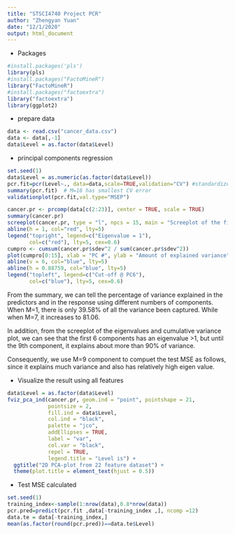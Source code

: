 ---
title: "STSCI4740 Project PCR"
author: "Zhengyan Yuan"
date: "12/1/2020"
output: html_document
---

* Packages
```{r}
#install.packages('pls')
library(pls)
#install.packages("FactoMineR")
library("FactoMineR")
#install.packages("factoextra")
library("factoextra")
library(ggplot2)
```


* prepare data
```{r}
data <- read.csv("cancer_data.csv")
data <- data[,-1]
data$Level = as.factor(data$Level)
```

* principal components regression
```{r}
set.seed(1)
data$Level = as.numeric(as.factor(data$Level))
pcr.fit=pcr(Level~., data=data,scale=TRUE,validation="CV") #standardize the covariate and use CV to choose M
summary(pcr.fit)  # M=16 has smallest CV error
validationplot(pcr.fit,val.type="MSEP")

cancer.pr <- prcomp(data[c(2:23)], center = TRUE, scale = TRUE)
summary(cancer.pr)
screeplot(cancer.pr, type = "l", npcs = 15, main = "Screeplot of the first 15 PCs")
abline(h = 1, col="red", lty=5)
legend("topright", legend=c("Eigenvalue = 1"),
       col=c("red"), lty=5, cex=0.6)
cumpro <- cumsum(cancer.pr$sdev^2 / sum(cancer.pr$sdev^2))
plot(cumpro[0:15], xlab = "PC #", ylab = "Amount of explained variance", main = "Cumulative variance plot")
abline(v = 6, col="blue", lty=5)
abline(h = 0.88759, col="blue", lty=5)
legend("topleft", legend=c("Cut-off @ PC6"),
       col=c("blue"), lty=5, cex=0.6)
```
From the summary, we can tell the percentage of variance explained in the predictors and in the response using different numbers of components. When M=1, there is only 39.58% of all the variance been captured. While when M=7, it increases to 81.06.

In addition, from the screeplot of the eigenvalues and cumulative variance plot, we can see that the first 6 components has an eigenvalue >1, but until the 9th component, it explains about more than 90% of variance.

Consequently, we use M=9 component to compuet the test MSE as follows, since it explains much variance and also has relatively high eigen value. 

* Visualize the result using all features
```{r}
data$Level = as.factor(data$Level)    
fviz_pca_ind(cancer.pr, geom.ind = "point", pointshape = 21, 
             pointsize = 2, 
             fill.ind = data$Level, 
             col.ind = "black", 
             palette = "jco", 
             addEllipses = TRUE,
             label = "var",
             col.var = "black",
             repel = TRUE,
             legend.title = "Level is") +
  ggtitle("2D PCA-plot from 22 feature dataset") +
  theme(plot.title = element_text(hjust = 0.5))   
```

* Test MSE calculated
```{r}
set.seed(1)
training_index<-sample(1:nrow(data),0.8*nrow(data))
pcr.pred=predict(pcr.fit ,data[-training_index ,], ncomp =12)
data.te = data[-training_index,]
mean(as.factor(round(pcr.pred))==data.te$Level)

```

